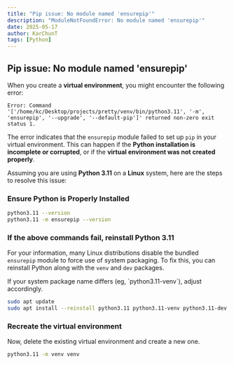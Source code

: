 ```yaml
---
title: "Pip issue: No module named 'ensurepip'"
description: "ModuleNotFoundError: No module named 'ensurepip'"
date: 2025-05-17
author: KarChunT
tags: [Python]
---
```


## Pip issue: No module named 'ensurepip'

When you create a **virtual environment**, you might encounter the following error:

```text
Error: Command '['/home/kc/Desktop/projects/pretty/venv/bin/python3.11', '-m', 'ensurepip', '--upgrade', '--default-pip']' returned non-zero exit status 1.
```

The error indicates that the `ensurepip` module failed to set up `pip` in your virtual environment. This can happen if the **Python installation is incomplete or corrupted**, or if the **virtual environment was not created properly**.

Assuming you are using **Python 3.11** on a **Linux** system, here are the steps to resolve this issue:

<Steps>

### Ensure Python is Properly Installed

```bash
python3.11 --version
python3.11 -m ensurepip --version
```

### If the above commands fail, reinstall Python 3.11

For your information, many Linux distributions disable the bundled `ensurepip` module to force use of system packaging. To fix this, you can reinstall Python along with the `venv` and `dev` packages.

<Callout type="important">
  If your system package name differs (eg, `python3.11-venv`), adjust accordingly.
</Callout>

```bash
sudo apt update
sudo apt install --reinstall python3.11 python3.11-venv python3.11-dev
```

### Recreate the virtual environment

Now, delete the existing virtual environment and create a new one.

```bash
python3.11 -m venv venv
```
</Steps>
<Comments />
